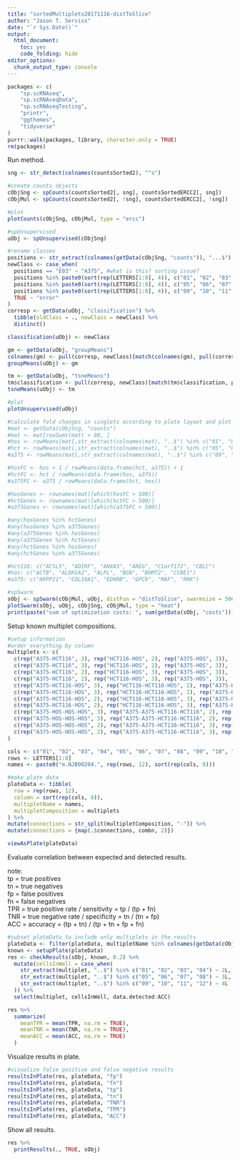 ```yaml
---
title: "sortedMultiplets20171116-distToSlice"
author: "Jason T. Serviss"
date: "`r Sys.Date()`"
output:
  html_document:
    toc: yes
    code_folding: hide
editor_options: 
  chunk_output_type: console
---
```


```r
packages <- c(
    "sp.scRNAseq",
    "sp.scRNAseqData",
    "sp.scRNAseqTesting",
    "printr",
    "ggthemes",
    "tidyverse"
)
purrr::walk(packages, library, character.only = TRUE)
rm(packages)
```

Run method.
```r
sng <- str_detect(colnames(countsSorted2), "^s")

#create counts objects
cObjSng <- spCounts(countsSorted2[, sng], countsSortedERCC2[, sng])
cObjMul <- spCounts(countsSorted2[, !sng], countsSortedERCC2[, !sng])

#plot
plotCounts(cObjSng, cObjMul, type = "ercc")

#spUnsupervised
uObj <- spUnsupervised(cObjSng)

#rename classes
positions <- str_extract(colnames(getData(cObjSng, "counts")), "...$")
newClass <- case_when(
  positions == "E03" ~ "A375", #what is this? sorting issue?
  positions %in% paste0(sort(rep(LETTERS[1:8], 4)), c("01", "02", "03", "04")) ~ "HOS",
  positions %in% paste0(sort(rep(LETTERS[1:8], 4)), c("05", "06", "07", "08")) ~ "HCT116",
  positions %in% paste0(sort(rep(LETTERS[1:8], 4)), c("09", "10", "11", "12")) ~ "A375",
  TRUE ~ "error"
)
corresp <- getData(uObj, "classification") %>%
  tibble(oldClass = ., newClass = newClass) %>%
  distinct()

classification(uObj) <- newClass

gm <- getData(uObj, "groupMeans")
colnames(gm) <- pull(corresp, newClass)[match(colnames(gm), pull(corresp, oldClass))]
groupMeans(uObj) <- gm

tm <- getData(uObj, "tsneMeans")
tm$classification <- pull(corresp, newClass)[match(tm$classification, pull(corresp, oldClass))]
tsneMeans(uObj) <- tm

#plot
plotUnsupervised(uObj)

#calculate fold changes in singlets according to plate layout and plot some genes
#mat <- getData(cObjSng, "counts")
#mat <- mat[rowSums(mat) > 80, ]
#hos <- rowMeans(mat[,str_extract(colnames(mat), "..$") %in% c("01", "02", "03", "04")])
#hct <- rowMeans(mat[,str_extract(colnames(mat), "..$") %in% c("05", "06", "07", "08")])
#a375 <- rowMeans(mat[,str_extract(colnames(mat), "..$") %in% c("09", "10", "11", "12")])

#hosFC <- hos + 1 / rowMeans(data.frame(hct, a375)) + 1
#hctFC <- hct / rowMeans(data.frame(hos, a375))
#a375FC <- a375 / rowMeans(data.frame(hct, hos))

#hosGenes <- rownames(mat)[which(hosFC > 500)]
#hctGenes <- rownames(mat)[which(hctFC > 500)]
#a375Genes <- rownames(mat)[which(a375FC > 500)]

#any(hosGenes %in% hctGenes)
#any(hosGenes %in% a375Genes)
#any(a375Genes %in% hosGenes)
#any(a375Genes %in% hctGenes)
#any(hctGenes %in% hosGenes)
#any(hctGenes %in% a375Genes)

#hct116: c("ACSL5", "ADIRF", "ANXA3", "AREG", "C1orf172", "CBLC")
#hos: c("ACTB", "ALDH1A2", "ALPL", "BGN", "BHMT2", "CCBE1")
#a375: c("ARPP21", "COL19A1", "EDNRB", "GPC6", "MAF", "RRK")

#spSwarm
sObj <- spSwarm(cObjMul, uObj, distFun = "distToSlice", swarmsize = 500, maxiter = 10)
plotSwarm(sObj, uObj, cObjSng, cObjMul, type = "heat")
print(paste("sum of optimization costs: ", sum(getData(sObj, "costs"))))
```

Setup known multiplet compositions.
```r
#setup information
#order everything by column
multiplets <- c(
  c(rep("A375-HCT116", 3), rep("HCT116-HOS", 2), rep("A375-HOS", 3)),
  c(rep("A375-HCT116", 3), rep("HCT116-HOS", 2), rep("A375-HOS", 3)),
  c(rep("A375-HCT116", 2), rep("HCT116-HOS", 3), rep("A375-HOS", 3)),
  c(rep("A375-HCT116", 2), rep("HCT116-HOS", 3), rep("A375-HOS", 3)),
  c(rep("A375-HCT116-HOS", 3), rep("HCT116-HCT116-HOS", 2), rep("A375-HOS-HOS", 3)),
  c(rep("A375-HCT116-HOS", 3), rep("HCT116-HCT116-HOS", 2), rep("A375-HOS-HOS", 3)),
  c(rep("A375-HCT116-HOS", 2), rep("HCT116-HCT116-HOS", 3), rep("A375-HOS-HOS", 3)),
  c(rep("A375-HCT116-HOS", 2), rep("HCT116-HCT116-HOS", 3), rep("A375-HOS-HOS", 3)),
  c(rep("A375-HOS-HOS-HOS", 3), rep("A375-A375-HCT116-HCT116", 2), rep("A375-A375-HCT116-HOS", 3)),
  c(rep("A375-HOS-HOS-HOS", 3), rep("A375-A375-HCT116-HCT116", 2), rep("A375-A375-HCT116-HOS", 3)),
  c(rep("A375-HOS-HOS-HOS", 2), rep("A375-A375-HCT116-HCT116", 3), rep("A375-A375-HCT116-HOS", 3)),
  c(rep("A375-HOS-HOS-HOS", 2), rep("A375-A375-HCT116-HCT116", 3), rep("A375-A375-HCT116-HOS", 3))
)

cols <- c("01", "02", "03", "04", "05", "06", "07", "08", "09", "10", "11", "12")
rows <- LETTERS[1:8]
names <- paste0("m.NJB00204.", rep(rows, 12), sort(rep(cols, 8)))

#make plate data
plateData <- tibble(
  row = rep(rows, 12),
  column = sort(rep(cols, 8)),
  multipletName = names,
  multipletComposition = multiplets
) %>%
mutate(connections = str_split(multipletComposition, "-")) %>%
mutate(connections = {map(.$connections, combn, 2)})

viewAsPlate(plateData)
```

Evaluate correlation between expected and detected results.

note:  
tp = true positives  
tn = true negatives  
fp = false positives  
fn = false negatives  
TPR = true positive rate / sensitivity = tp / (tp + fn)  
TNR = true negative rate / specificity = tn / (tn + fp)  
ACC = accuracy = (tp + tn) / (tp + tn + fp + fn)  

```r
#subset plateData to include only multiplets in the results
plateData <- filter(plateData, multipletName %in% colnames(getData(cObjMul, "counts")))
known <- setupPlate(plateData)
res <- checkResults(sObj, known, 0.2) %>%
  mutate(cellsInWell = case_when(
    str_extract(multiplet, "..$") %in% c("01", "02", "03", "04") ~ 2L,
    str_extract(multiplet, "..$") %in% c("05", "06", "07", "08") ~ 3L,
    str_extract(multiplet, "..$") %in% c("09", "10", "11", "12") ~ 4L
  )) %>%
  select(multiplet, cellsInWell, data.detected:ACC)

res %>%
  summarize(
    meanTPR = mean(TPR, na.rm = TRUE),
    meanTNR = mean(TNR, na.rm = TRUE),
    meanACC = mean(ACC, na.rm = TRUE)
  )
```

Visualize results in plate.
```r
#visualize false positive and false negative results
resultsInPlate(res, plateData, "fp")
resultsInPlate(res, plateData, "fn")
resultsInPlate(res, plateData, "tp")
resultsInPlate(res, plateData, "tn")
resultsInPlate(res, plateData, "TNR")
resultsInPlate(res, plateData, "TPR")
resultsInPlate(res, plateData, "ACC")
```

Show all results.
```r
res %>%
  printResults(., TRUE, sObj)
```
